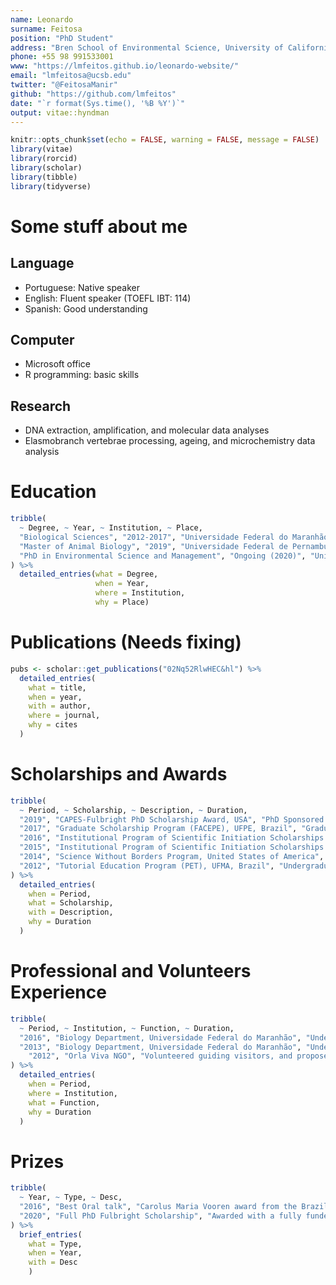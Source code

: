 ```yaml
---
name: Leonardo
surname: Feitosa
position: "PhD Student"
address: "Bren School of Environmental Science, University of California, Santa Barbara"
phone: +55 98 991533001
www: "https://lmfeitos.github.io/leonardo-website/"
email: "lmfeitosa@ucsb.edu"
twitter: "@FeitosaManir"
github: "https://github.com/lmfeitos"
date: "`r format(Sys.time(), '%B %Y')`"
output: vitae::hyndman
---
```


```r
knitr::opts_chunk$set(echo = FALSE, warning = FALSE, message = FALSE)
library(vitae)
library(rorcid)
library(scholar)
library(tibble)
library(tidyverse)
```

# Some stuff about me
## Language
* Portuguese: Native speaker
* English: Fluent speaker (TOEFL IBT: 114)
* Spanish: Good understanding

## Computer
* Microsoft office
* R programming: basic skills

## Research
* DNA extraction, amplification, and molecular data analyses
* Elasmobranch vertebrae processing, ageing, and microchemistry data analysis

# Education

```r
tribble(
  ~ Degree, ~ Year, ~ Institution, ~ Place,
  "Biological Sciences", "2012-2017", "Universidade Federal do Maranhão", "Sao Luis, Brazil",
  "Master of Animal Biology", "2019", "Universidade Federal de Pernambuco", "Recife, Brazil",
  "PhD in Environmental Science and Management", "Ongoing (2020)", "University of California", "Santa Barbara, USA"
) %>% 
  detailed_entries(what = Degree, 
                   when = Year, 
                   where = Institution,
                   why = Place)
```

# Publications (Needs fixing)

```r
pubs <- scholar::get_publications("02Nq52RlwHEC&hl") %>% 
  detailed_entries(
    what = title,
    when = year,
    with = author,
    where = journal,
    why = cites
  )
```

# Scholarships and Awards

```r
tribble(
  ~ Period, ~ Scholarship, ~ Description, ~ Duration,
  "2019", "CAPES-Fulbright PhD Scholarship Award, USA", "PhD Sponsored Student (administered by LASPAU)", "Current",
  "2017", "Graduate Scholarship Program (FACEPE), UFPE, Brazil", "Graduate Sponsored Student", "Two year position",
  "2016", "Institutional Program of Scientific Initiation Scholarships (PIBIC-CNPq), UFMA, Brazil", "Undergraduate Sponsored Student (LabAqua)", "One year position",
  "2015", "Institutional Program of Scientific Initiation Scholarships (PIBIC), UFMA, Brazil", "Undergraduate Sponsored Student (LABGEM)", "One year position",
  "2014", "Science Without Borders Program, United States of America", "Sponsored exchange student (University of Texas at Austin) - Biology Major (3.38/4.00)", "One year scholarship",
  "2012", "Tutorial Education Program (PET), UFMA, Brazil", "Undergraduate Sponsored Student", "One year scholarhip"
) %>% 
  detailed_entries(
    when = Period,
    what = Scholarship,
    with = Description,
    why = Duration
  )
```

# Professional and Volunteers Experience

```r
tribble(
  ~ Period, ~ Institution, ~ Function, ~ Duration,
  "2016", "Biology Department, Universidade Federal do Maranhão", "Undergraduate Teaching Assistant - Molecular Ecology course", "One semester position",
  "2013", "Biology Department, Universidade Federal do Maranhão", "Undergraduate Teaching Assistant - Systems Ecology course", "One semester position",
    "2012", "Orla Viva NGO", "Volunteered guiding visitors, and proposed and organized funding events", "Two year position"
) %>% 
  detailed_entries(
    when = Period,
    where = Institution,
    what = Function,
    why = Duration
  )
```


# Prizes

```r
tribble(
  ~ Year, ~ Type, ~ Desc,
  "2016", "Best Oral talk", "Carolus Maria Vooren award from the Brazilian Society for the study of Elasmobranchs",
  "2020", "Full PhD Fulbright Scholarship", "Awarded with a fully funded PhD from Fulbright Brazil and CAPES"
) %>% 
  brief_entries(
    what = Type,
    when = Year,
    with = Desc
    )
```
